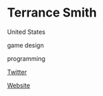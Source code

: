# Terrance Smith

<Location>

United States

</Location>

<Skills>

game design

programming

</Skills>

<Personal>

[Twitter](https://twitter.com/musicm122)

</Personal>

<Business>

[Website](http://www.hackerferret.com/)

</Business>


